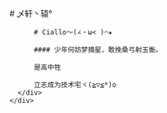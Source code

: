 
<BaseLayout PageID="home">
  <BaseCard title="home">
    <div class="flex">
      <div class="p-6">
          # 乄轩丶辕°

          # Ciallo～(∠・ω< )⌒★

          #### 少年何妨梦摘星，敢挽桑弓射玉衡。

          是高中牲

          立志成为技术宅ヾ(≧▽≦*)o
      </div>
    </div>

  </BaseCard>

  <BaseCard title="home" image="/home.webp">
  

  </BaseCard>
</BaseLayout>
